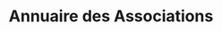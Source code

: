 ---
layout: ../../../layouts/AssoSort.astro
title: "Annuaire des Associations"
typeFilter: debat
affiliationFilter: lettres
---